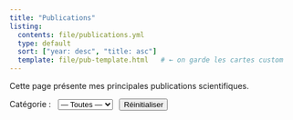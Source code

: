 ---
title: "Publications"
listing:
  contents: file/publications.yml
  type: default
  sort: ["year: desc", "title: asc"]
  template: file/pub-template.html   # ← on garde les cartes custom
---

Cette page présente mes principales publications scientifiques.

<!-- Barre d'action : filtre UNIQUEMENT par topcat -->

::: {.listing-actions style="margin:10px 0 14px;"}
<label for="selTopcat" style="margin-right:8px;">Catégorie :</label> <select id="selTopcat"><option value="">— Toutes —</option></select> <button id="resetFilters" class="btn btn-outline-secondary btn-sm" style="margin-left:8px;">Réinitialiser</button>
:::

```{=html}
<style>
/* Lisibilité des titres et style des tags */
.quarto-listing .listing .card .card-title,
.quarto-listing .listing-title { font-size: 1.0rem; line-height: 1.25; }
.badge { background:#f0f4f7; border-radius:8px; padding:3px 8px; font-size:.85em; color:#2c3e50; }
</style>
```

```{=html}
<script>
// Remplit le menu à partir des topcat présents puis filtre les cartes
window.addEventListener('DOMContentLoaded', function() {
  const select = document.getElementById('selTopcat');
  const reset  = document.getElementById('resetFilters');

  // Récupère le texte caché des topcat (fourni par pub-template.html)
  function getTopcatsFromCard(card) {
    const raw = (card.querySelector('.pub-topcat')?.textContent || '').trim();
    return raw.split('||').map(s => s.trim()).filter(Boolean);
  }

  // 1) Collecte des topcat uniques puis population du <select>
  const set = new Set();
  document.querySelectorAll('.quarto-listing .pub-card').forEach(card => {
    getTopcatsFromCard(card).forEach(v => set.add(v));
  });
  [...set].sort().forEach(v => {
    const opt = document.createElement('option'); opt.value = v; opt.textContent = v;
    select.appendChild(opt);
  });

  // 2) Filtrage
  function applyFilter() {
    const wanted = (select?.value || '').trim();
    document.querySelectorAll('.quarto-listing .pub-card').forEach(card => {
      const show = !wanted || getTopcatsFromCard(card).includes(wanted);
      card.style.display = show ? '' : 'none';
    });
  }
  if (select) select.addEventListener('change', applyFilter);
  if (reset)  reset.addEventListener('click', () => { if (select) select.value = ''; applyFilter(); });

  // État initial : tout
  applyFilter();
});
</script>
```

